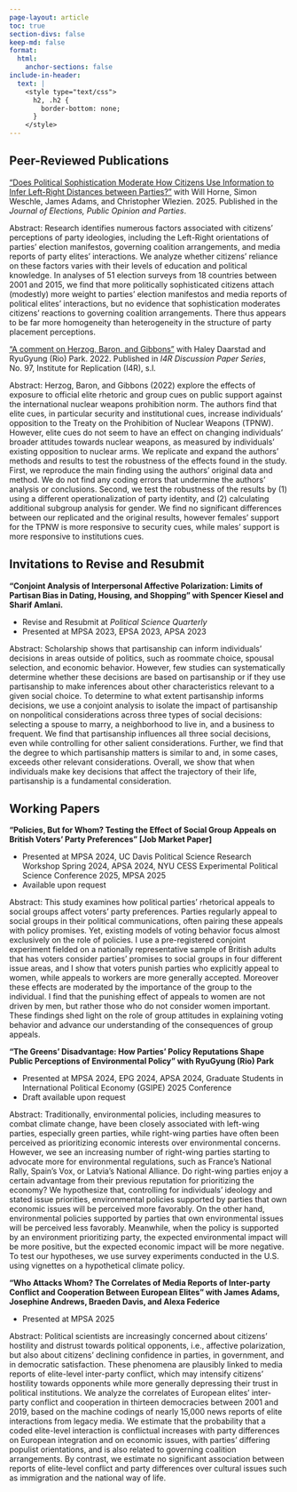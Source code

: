 ```yaml
---
page-layout: article
toc: true
section-divs: false
keep-md: false
format:
  html:
    anchor-sections: false
include-in-header:
  text: |
    <style type="text/css">
      h2, .h2 {
        border-bottom: none;
      }
    </style>
---
```


## Peer-Reviewed Publications

["Does Political Sophistication Moderate How Citizens Use Information to Infer Left-Right Distances between Parties?"](https://www.tandfonline.com/doi/full/10.1080/17457289.2024.2429533?af=R) with Will Horne, Simon Weschle, James Adams, and Christopher Wlezien. 2025. Published in the *Journal of Elections, Public Opinion and Parties*.

Abstract: Research identifies numerous factors associated with citizens’ perceptions of party ideologies, including the Left-Right orientations of parties’ election manifestos, governing coalition arrangements, and media reports of party elites’ interactions. We analyze whether citizens’ reliance on these factors varies with their levels of education and political knowledge. In analyses of 51 election surveys from 18 countries between 2001 and 2015, we find that more politically sophisticated citizens attach (modestly) more weight to parties’ election manifestos and media reports of political elites’ interactions, but no evidence that sophistication moderates citizens’ reactions to governing coalition arrangements. There thus appears to be far more homogeneity than heterogeneity in the structure of party placement perceptions.


["A comment on Herzog, Baron, and Gibbons"](https://www.econstor.eu/bitstream/10419/280748/1/I4R-DP097.pdf) with Haley Daarstad and RyuGyung (Rio) Park. 2022. Published in  *I4R Discussion Paper Series*, No. 97, Institute for Replication (I4R), s.l.

Abstract: Herzog, Baron, and Gibbons (2022) explore the effects of exposure to official elite rhetoric and group cues on public support against the international nuclear weapons prohibition norm. The authors find that elite cues, in particular security and institutional cues, increase individuals' opposition to the Treaty on the Prohibition of Nuclear Weapons (TPNW). However, elite cues do not seem to have an effect on changing individuals' broader attitudes towards nuclear weapons, as measured by individuals' existing opposition to nuclear arms. We replicate and expand the authors' methods and results to test the robustness of the effects found in the study. First, we reproduce the main finding using the authors' original data and method. We do not find any coding errors that undermine the authors' analysis or conclusions. Second, we test the robustness of the results by (1) using a different operationalization of party identity, and (2) calculating additional subgroup analysis for gender. We find no significant differences between our replicated and the original results, however females' support for the TPNW is more responsive to security cues, while males' support is more responsive to institutions cues.


## Invitations to Revise and Resubmit

**"Conjoint Analysis of Interpersonal Affective Polarization: Limits of Partisan Bias in Dating, Housing, and Shopping" with Spencer Kiesel and Sharif Amlani.**

  + Revise and Resubmit at *Political Science Quarterly*
  + Presented at MPSA 2023, EPSA 2023, APSA 2023

Abstract: Scholarship shows that partisanship can inform individuals’ decisions in areas outside of politics, such as roommate choice, spousal selection, and economic behavior. However, few studies can systematically determine whether these decisions are based on partisanship or if they use partisanship to make inferences about other characteristics relevant to a given social choice. To determine to what extent partisanship informs decisions, we use a conjoint analysis to isolate the impact of partisanship on nonpolitical considerations across three types of social decisions: selecting a spouse to marry, a neighborhood to live in, and a business to frequent. We find that partisanship influences all three social decisions, even while controlling for other salient considerations. Further, we find that the degree to which partisanship matters is similar to and, in some cases, exceeds other relevant considerations. Overall, we show that when individuals make key decisions that affect the trajectory of their life, partisanship is a fundamental consideration.


## Working Papers

**"Policies, But for Whom? Testing the Effect of Social Group Appeals on British Voters’ Party Preferences" [Job Market Paper]**

  + Presented at MPSA 2024, UC Davis Political Science Research Workshop Spring 2024, APSA 2024, NYU CESS Experimental Political Science Conference 2025, MPSA 2025
  + Available upon request

Abstract: This study examines how political parties’ rhetorical appeals to social groups affect voters’ party preferences. Parties regularly appeal to social groups in their political communications, often pairing these appeals with policy promises. Yet, existing models of voting behavior focus almost exclusively on the role of policies. I use a pre-registered conjoint experiment fielded on a nationally representative sample of British adults that has voters consider parties’ promises to social groups in four different issue areas, and I show that voters punish parties who explicitly appeal to women, while appeals to workers are more generally accepted. Moreover these effects are moderated by the importance of the group to the individual. I find that the punishing effect of appeals to women are not driven by men, but rather those who do not consider women important. These findings shed light on the role of group attitudes in explaining voting behavior and advance our understanding of the consequences of group appeals.

**"The Greens' Disadvantage: How Parties' Policy Reputations Shape Public Perceptions of Environmental Policy" with RyuGyung (Rio) Park**

  + Presented at MPSA 2024, EPG 2024, APSA 2024, Graduate Students in International Political Economy (GSIPE) 2025 Conference 
  + Draft available upon request
  
Abstract: Traditionally, environmental policies, including measures to combat climate change, have been closely associated with left-wing parties, especially green parties, while right-wing parties have often been perceived as prioritizing economic interests over environmental concerns. However, we see an increasing number of right-wing parties starting to advocate more for environmental regulations, such as France’s National Rally, Spain’s Vox, or Latvia’s National Alliance. Do right-wing parties enjoy a certain advantage from their previous reputation for prioritizing the economy? We hypothesize that, controlling for individuals’ ideology and stated issue priorities, environmental policies supported by parties that own economic issues will be perceived more favorably. On the other hand, environmental policies supported by parties that own environmental issues will be perceived less favorably. Meanwhile, when the policy is supported by an environment prioritizing party, the expected environmental impact will be more positive, but the expected economic impact will be more negative. To test our hypotheses, we use survey experiments conducted in the U.S. using vignettes on a hypothetical climate policy.

**"Who Attacks Whom? The Correlates of Media Reports of Inter-party Conflict and Cooperation Between European Elites" with James Adams, Josephine Andrews, Braeden Davis, and Alexa Federice**

  + Presented at MPSA 2025
  
Abstract: Political scientists are increasingly concerned about citizens’ hostility and distrust towards political opponents, i.e., affective polarization, but also about citizens’ declining confidence in parties, in government, and in democratic satisfaction. These phenomena are plausibly linked to media reports of elite-level inter-party conflict, which may intensify citizens’ hostility towards opponents while more generally depressing their trust in political institutions. We analyze the correlates of European elites’ inter-party conflict and cooperation in thirteen democracies between 2001 and 2019, based on the machine codings of nearly 15,000 news reports of elite interactions from legacy media. We estimate that the probability that a coded elite-level interaction is conflictual increases with party differences on European integration and on economic issues, with parties’ differing populist orientations, and is also related to governing coalition arrangements. By contrast, we estimate no significant association between reports of elite-level conflict and party differences over cultural issues such as immigration and the national way of life. 
